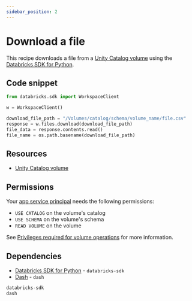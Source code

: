 ```yaml
---
sidebar_position: 2
---
```


# Download a file

This recipe downloads a file from a [Unity Catalog volume](https://docs.databricks.com/en/volumes/index.html) using the [Databricks SDK for Python](https://databricks-sdk-py.readthedocs.io/en/latest/).

## Code snippet

```python title="app.py"
from databricks.sdk import WorkspaceClient

w = WorkspaceClient()

download_file_path = "/Volumes/catalog/schema/volume_name/file.csv"
response = w.files.download(download_file_path)
file_data = response.contents.read()
file_name = os.path.basename(download_file_path)
```

## Resources

- [Unity Catalog volume](https://docs.databricks.com/aws/en/files/volumes)

## Permissions

Your [app service principal](https://docs.databricks.com/aws/en/dev-tools/databricks-apps/#how-does-databricks-apps-manage-authorization) needs the following permissions:

- `USE CATALOG` on the volume's catalog
- `USE SCHEMA` on the volume's schema
- `READ VOLUME` on the volume

See [Privileges required for volume operations](https://docs.databricks.com/en/volumes/privileges.html#privileges-required-for-volume-operations) for more information.

## Dependencies

- [Databricks SDK for Python](https://pypi.org/project/databricks-sdk/) - `databricks-sdk`
- [Dash](https://pypi.org/project/dash/) - `dash`

```python title="requirements.txt"
databricks-sdk
dash
```
